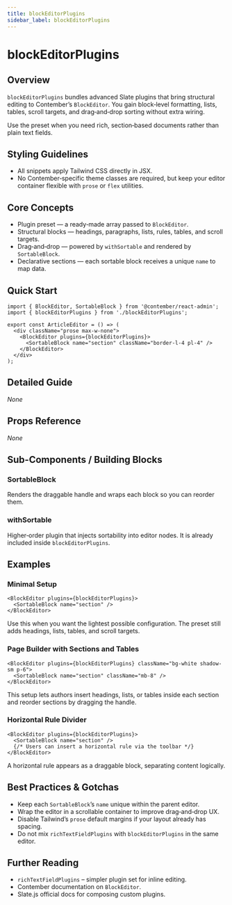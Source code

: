 ```yaml
---
title: blockEditorPlugins
sidebar_label: blockEditorPlugins
---
```

<!-- Examples count: 1 -->


# blockEditorPlugins

## Overview
`blockEditorPlugins` bundles advanced Slate plugins that bring structural editing to Contember’s `BlockEditor`. You gain block‑level formatting, lists, tables, scroll targets, and drag‑and‑drop sorting without extra wiring.

Use the preset when you need rich, section‑based documents rather than plain text fields.

## Styling Guidelines
* All snippets apply Tailwind CSS directly in JSX.
* No Contember‑specific theme classes are required, but keep your editor container flexible with `prose` or `flex` utilities.

## Core Concepts
* Plugin preset — a ready‑made array passed to `BlockEditor`.
* Structural blocks — headings, paragraphs, lists, rules, tables, and scroll targets.
* Drag‑and‑drop — powered by `withSortable` and rendered by `SortableBlock`.
* Declarative sections — each sortable block receives a unique `name` to map data.

## Quick Start
```tsx
import { BlockEditor, SortableBlock } from '@contember/react-admin';
import { blockEditorPlugins } from './blockEditorPlugins';

export const ArticleEditor = () => (
  <div className="prose max-w-none">
    <BlockEditor plugins={blockEditorPlugins}>
      <SortableBlock name="section" className="border-l-4 pl-4" />
    </BlockEditor>
  </div>
);
```

## Detailed Guide
_None_

## Props Reference
_None_

## Sub-Components / Building Blocks

### SortableBlock
Renders the draggable handle and wraps each block so you can reorder them.

### withSortable
Higher‑order plugin that injects sortability into editor nodes. It is already included inside `blockEditorPlugins`.

## Examples

### Minimal Setup
```tsx
<BlockEditor plugins={blockEditorPlugins}>
  <SortableBlock name="section" />
</BlockEditor>
```
Use this when you want the lightest possible configuration. The preset still adds headings, lists, tables, and scroll targets.

### Page Builder with Sections and Tables
```tsx
<BlockEditor plugins={blockEditorPlugins} className="bg-white shadow-sm p-6">
  <SortableBlock name="section" className="mb-8" />
</BlockEditor>
```
This setup lets authors insert headings, lists, or tables inside each section and reorder sections by dragging the handle.

### Horizontal Rule Divider
```tsx
<BlockEditor plugins={blockEditorPlugins}>
  <SortableBlock name="section" />
  {/* Users can insert a horizontal rule via the toolbar */}
</BlockEditor>
```
A horizontal rule appears as a draggable block, separating content logically.

## Best Practices & Gotchas
* Keep each `SortableBlock`’s `name` unique within the parent editor.
* Wrap the editor in a scrollable container to improve drag‑and‑drop UX.
* Disable Tailwind’s `prose` default margins if your layout already has spacing.
* Do not mix `richTextFieldPlugins` with `blockEditorPlugins` in the same editor.

## Further Reading
* `richTextFieldPlugins` – simpler plugin set for inline editing.
* Contember documentation on `BlockEditor`.
* Slate.js official docs for composing custom plugins.

<!-- End of Generated Documentation -->